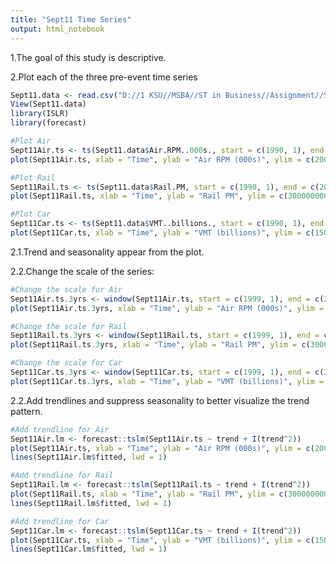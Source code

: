 ---
title: "Sept11 Time Series"
output: html_notebook
---

1.The goal of this study is descriptive.

2.Plot each of the three pre-event time series
```{r}
Sept11.data <- read.csv("D://1 KSU//MSBA//ST in Business//Assignment//Sept11Travel.csv")
View(Sept11.data)
library(ISLR)
library(forecast)
```

```{r}
#Plot Air
Sept11Air.ts <- ts(Sept11.data$Air.RPM..000s., start = c(1990, 1), end = c(2001, 8), freq = 12)
plot(Sept11Air.ts, xlab = "Time", ylab = "Air RPM (000s)", ylim = c(20000000, 70000000))

#Plot Rail
Sept11Rail.ts <- ts(Sept11.data$Rail.PM, start = c(1990, 1), end = c(2001, 8), freq = 12)
plot(Sept11Rail.ts, xlab = "Time", ylab = "Rail PM", ylim = c(300000000, 700000000))

#Plot Car
Sept11Car.ts <- ts(Sept11.data$VMT..billions., start = c(1990, 1), end = c(2001, 8), freq = 12)
plot(Sept11Car.ts, xlab = "Time", ylab = "VMT (billions)", ylim = c(150, 270))
```

2.1.Trend and seasonality appear from the plot.

2.2.Change the scale of the series:
```{r}
#Change the scale for Air
Sept11Air.ts.3yrs <- window(Sept11Air.ts, start = c(1999, 1), end = c(2001, 8))
plot(Sept11Air.ts.3yrs, xlab = "Time", ylab = "Air RPM (000s)", ylim = c(20000000, 70000000))

#Change the scale for Rail
Sept11Rail.ts.3yrs <- window(Sept11Rail.ts, start = c(1999, 1), end = c(2001, 8))
plot(Sept11Rail.ts.3yrs, xlab = "Time", ylab = "Rail PM", ylim = c(300000000, 700000000))

#Change the scale for Car
Sept11Car.ts.3yrs <- window(Sept11Car.ts, start = c(1999, 1), end = c(2001, 8))
plot(Sept11Car.ts.3yrs, xlab = "Time", ylab = "VMT (billions)", ylim = c(150, 270))
```

2.2.Add trendlines and suppress seasonality to better visualize the trend pattern. 
```{r}
#Add trendline for Air
Sept11Air.lm <- forecast::tslm(Sept11Air.ts ~ trend + I(trend^2))
plot(Sept11Air.ts, xlab = "Time", ylab = "Air RPM (000s)", ylim = c(20000000, 70000000))
lines(Sept11Air.lm$fitted, lwd = 1)

#Add trendline for Rail
Sept11Rail.lm <- forecast::tslm(Sept11Rail.ts ~ trend + I(trend^2))
plot(Sept11Rail.ts, xlab = "Time", ylab = "Rail PM", ylim = c(300000000, 700000000))
lines(Sept11Rail.lm$fitted, lwd = 1)

#Add trendline for Car
Sept11Car.lm <- forecast::tslm(Sept11Car.ts ~ trend + I(trend^2))
plot(Sept11Car.ts, xlab = "Time", ylab = "VMT (billions)", ylim = c(150, 270))
lines(Sept11Car.lm$fitted, lwd = 1)
```

